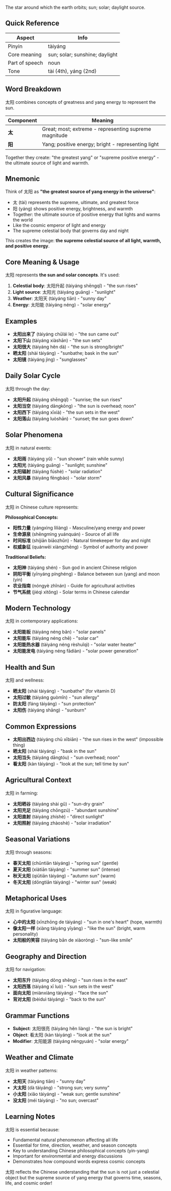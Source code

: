 The star around which the earth orbits; sun; solar; daylight source.

## Quick Reference

| Aspect         | Info                           |
| -------------- | ------------------------------ |
| Pinyin         | tàiyáng                        |
| Core meaning   | sun; solar; sunshine; daylight |
| Part of speech | noun                           |
| Tone           | tài (4th), yáng (2nd)          |

## Word Breakdown

太阳 combines concepts of greatness and yang energy to represent the sun.

| Component | Meaning                                               |
| --------- | ----------------------------------------------------- |
| **太**    | Great; most; extreme - representing supreme magnitude |
| **阳**    | Yang; positive energy; bright - representing light    |

Together they create: "the greatest yang" or "supreme positive energy" - the ultimate source of
light and warmth.

## Mnemonic

Think of 太阳 as **"the greatest source of yang energy in the universe"**:

- 太 (tài) represents the supreme, ultimate, and greatest force
- 阳 (yáng) shows positive energy, brightness, and warmth
- Together: the ultimate source of positive energy that lights and warms the world
- Like the cosmic emperor of light and energy
- The supreme celestial body that governs day and night

This creates the image: **the supreme celestial source of all light, warmth, and positive energy**.

## Core Meaning & Usage

太阳 represents **the sun and solar concepts**. It's used:

1. **Celestial body**: 太阳升起 (tàiyáng shēngqǐ) - "the sun rises"
2. **Light source**: 太阳光 (tàiyáng guāng) - "sunlight"
3. **Weather**: 太阳天 (tàiyáng tiān) - "sunny day"
4. **Energy**: 太阳能 (tàiyáng néng) - "solar energy"

## Examples

- **太阳出来了** (tàiyáng chūlái le) - "the sun came out"
- **太阳下山** (tàiyáng xiàshān) - "the sun sets"
- **太阳很大** (tàiyáng hěn dà) - "the sun is strong/bright"
- **晒太阳** (shài tàiyáng) - "sunbathe; bask in the sun"
- **太阳镜** (tàiyáng jìng) - "sunglasses"

## Daily Solar Cycle

太阳 through the day:

- **太阳升起** (tàiyáng shēngqǐ) - "sunrise; the sun rises"
- **太阳当空** (tàiyáng dāngkōng) - "the sun is overhead; noon"
- **太阳西下** (tàiyáng xīxià) - "the sun sets in the west"
- **太阳落山** (tàiyáng luòshān) - "sunset; the sun goes down"

## Solar Phenomena

太阳 in natural events:

- **太阳雨** (tàiyáng yǔ) - "sun shower" (rain while sunny)
- **太阳光** (tàiyáng guāng) - "sunlight; sunshine"
- **太阳辐射** (tàiyáng fúshè) - "solar radiation"
- **太阳风暴** (tàiyáng fēngbào) - "solar storm"

## Cultural Significance

太阳 in Chinese culture represents:

**Philosophical Concepts:**

- **阳性力量** (yángxìng lìliàng) - Masculine/yang energy and power
- **生命源泉** (shēngmìng yuánquán) - Source of all life
- **时间标准** (shíjiān biāozhǔn) - Natural timekeeper for day and night
- **权威象征** (quánwēi xiàngzhēng) - Symbol of authority and power

**Traditional Beliefs:**

- **太阳神** (tàiyáng shén) - Sun god in ancient Chinese religion
- **阴阳平衡** (yīnyáng pínghéng) - Balance between sun (yang) and moon (yin)
- **农业指南** (nóngyè zhǐnán) - Guide for agricultural activities
- **节气系统** (jiéqì xìtǒng) - Solar terms in Chinese calendar

## Modern Technology

太阳 in contemporary applications:

- **太阳能板** (tàiyáng néng bǎn) - "solar panels"
- **太阳能车** (tàiyáng néng chē) - "solar car"
- **太阳能热水器** (tàiyáng néng rèshuǐqì) - "solar water heater"
- **太阳能发电** (tàiyáng néng fādiàn) - "solar power generation"

## Health and Sun

太阳 and wellness:

- **晒太阳** (shài tàiyáng) - "sunbathe" (for vitamin D)
- **太阳过敏** (tàiyáng guòmǐn) - "sun allergy"
- **防太阳** (fáng tàiyáng) - "sun protection"
- **太阳伤** (tàiyáng shāng) - "sunburn"

## Common Expressions

- **太阳出西边** (tàiyáng chū xībiān) - "the sun rises in the west" (impossible thing)
- **晒太阳** (shài tàiyáng) - "bask in the sun"
- **太阳当头** (tàiyáng dāngtóu) - "sun overhead; noon"
- **看太阳** (kàn tàiyáng) - "look at the sun; tell time by sun"

## Agricultural Context

太阳 in farming:

- **太阳晒谷** (tàiyáng shài gǔ) - "sun-dry grain"
- **太阳充足** (tàiyáng chōngzú) - "abundant sunshine"
- **太阳直射** (tàiyáng zhíshè) - "direct sunlight"
- **太阳照射** (tàiyáng zhàoshè) - "solar irradiation"

## Seasonal Variations

太阳 through seasons:

- **春天太阳** (chūntiān tàiyáng) - "spring sun" (gentle)
- **夏天太阳** (xiàtiān tàiyáng) - "summer sun" (intense)
- **秋天太阳** (qiūtiān tàiyáng) - "autumn sun" (warm)
- **冬天太阳** (dōngtiān tàiyáng) - "winter sun" (weak)

## Metaphorical Uses

太阳 in figurative language:

- **心中的太阳** (xīnzhōng de tàiyáng) - "sun in one's heart" (hope, warmth)
- **像太阳一样** (xiàng tàiyáng yīyàng) - "like the sun" (bright, warm personality)
- **太阳般的笑容** (tàiyáng bān de xiàoróng) - "sun-like smile"

## Geography and Direction

太阳 for navigation:

- **太阳东升** (tàiyáng dōng shēng) - "sun rises in the east"
- **太阳西落** (tàiyáng xī luò) - "sun sets in the west"
- **面向太阳** (miànxiàng tàiyáng) - "face the sun"
- **背对太阳** (bèiduì tàiyáng) - "back to the sun"

## Grammar Functions

- **Subject**: 太阳很亮 (tàiyáng hěn liàng) - "the sun is bright"
- **Object**: 看太阳 (kàn tàiyáng) - "look at the sun"
- **Modifier**: 太阳能源 (tàiyáng néngyuán) - "solar energy"

## Weather and Climate

太阳 in weather patterns:

- **太阳天** (tàiyáng tiān) - "sunny day"
- **大太阳** (dà tàiyáng) - "strong sun; very sunny"
- **小太阳** (xiǎo tàiyáng) - "weak sun; gentle sunshine"
- **没太阳** (méi tàiyáng) - "no sun; overcast"

## Learning Notes

太阳 is essential because:

- Fundamental natural phenomenon affecting all life
- Essential for time, direction, weather, and season concepts
- Key to understanding Chinese philosophical concepts (yin-yang)
- Important for environmental and energy discussions
- Demonstrates how compound words express cosmic concepts

太阳 reflects the Chinese understanding that the sun is not just a celestial object but the supreme
source of yang energy that governs time, seasons, life, and cosmic order!
